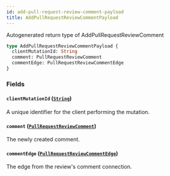 ```yaml
---
id: add-pull-request-review-comment-payload
title: AddPullRequestReviewCommentPayload
---
```


Autogenerated return type of AddPullRequestReviewComment

```graphql
type AddPullRequestReviewCommentPayload {
  clientMutationId: String
  comment: PullRequestReviewComment
  commentEdge: PullRequestReviewCommentEdge
}
```

### Fields

#### `clientMutationId` ([`String`](/docs/api/scalars/string))

A unique identifier for the client performing the mutation.

#### `comment` ([`PullRequestReviewComment`](/docs/api/objects/pull-request-review-comment))

The newly created comment.

#### `commentEdge` ([`PullRequestReviewCommentEdge`](/docs/api/objects/pull-request-review-comment-edge))

The edge from the review's comment connection.
